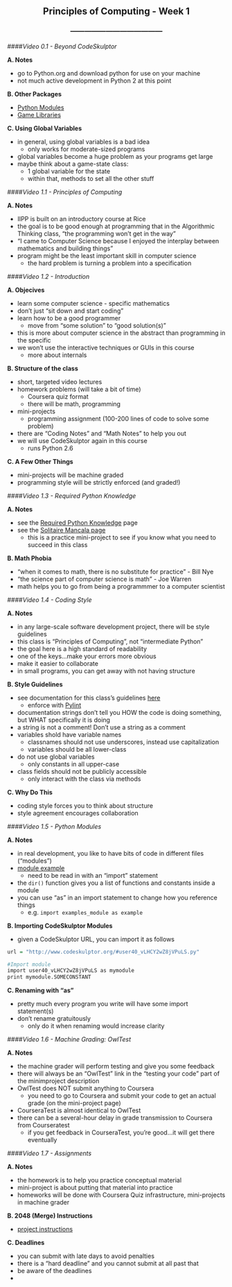 <center> <h2>Principles of Computing - Week 1</h2> </center>
<center> <h3>---------------------------------------</h3> </center>

####*Video 0.1 - Beyond CodeSkulptor*

**A. Notes**

- go to Python.org and download python for use on your machine
- not much active development in Python 2 at this point

**B. Other Packages**

- [Python Modules](https://wiki.python.org/moin/UsefulModules#GUI)
- [Game Libraries](https://wiki.python.org/moin/PythonGameLibraries)

**C. Using Global Variables**

- in general, using global variables is a bad idea
    - only works for moderate-sized programs
- global variables become a huge problem as your programs get large
- maybe think about a game-state class:
    - 1 global variable for the state
    - within that, methods to set all the other stuff

####*Video 1.1 - Principles of Computing*

**A. Notes**

- IIPP is built on an introductory course at Rice
- the goal is to be good enough at programming that in the Algorithmic Thinking class, "the programming won't get in the way"
- "I came to Computer Science because I enjoyed the interplay between mathematics and building things"
- program might be the least important skill in computer science
    - the hard problem is turning a problem into a specification

####*Video 1.2 - Introduction*

**A. Objecives**

- learn some computer science - specific mathematics
- don't just "sit down and start coding"
- learn how to be a good programmer
    - move from "some solution" to "good solution(s)"
- this is more about computer science in the abstract than programming in the specific
- we won't use the interactive techniques or GUIs in this course
    - more about internals

**B. Structure of the class**

- short, targeted video lectures
- homework problems (will take a bit of time)
    - Coursera quiz format
    - there will be math, programming
- mini-projects
    - programming assignment (100-200 lines of code to solve some problem)
- there are "Coding Notes" and "Math Notes" to help you out
- we will use CodeSkulptor again in this course
    - runs Python 2.6
    
**C. A Few Other Things**

- mini-projects will be machine graded
- programming style will be strictly enforced (and graded!)

####*Video 1.3 - Required Python Knowledge*

**A. Notes**

- see the [Required Python Knowledge](https://class.coursera.org/principlescomputing1-004/wiki/view?page=python_knowledge) page
- see the [Solitaire Mancala page](https://class.coursera.org/principlescomputing1-004/wiki/view?page=mancala)
    - this is a practice mini-project to see if you know what you need to succeed in this class

**B. Math Phobia**

- "when it comes to math, there is no substitute for practice" - Bill Nye
- "the science part of computer science is math" - Joe Warren
- math helps you to go from being a programmmer to a computer scientist

####*Video 1.4 - Coding Style*

**A. Notes**

- in any large-scale software development project, there will be style guidelines
- this class is "Principles of Computing", not "intermediate Python"
- the goal here is a high standard of readability
- one of the keys...make your errors more obvious
- make it easier to collaborate
- in small programs, you can get away with not having structure

**B. Style Guidelines**

- see documentation for this class's guidelines [here](https://class.coursera.org/principlescomputing1-004/wiki/view?page=style_guidelines)
    - enforce with [Pylint](http://www.pylint.org/)
- documentation strings don't tell you HOW the code is doing something, but WHAT specifically it is doing
- a string is not a comment! Don't use a string as a comment
- variables shold have variable names
    - classnames should not use underscores, instead use capitalization
    - variables should be all lower-class
- do not use global variables
    - only constants in all upper-case
- class fields should not be publicly accessible
    - only interact with the class via methods

**C. Why Do This**

- coding style forces you to think about structure
- style agreement encourages collaboration

####*Video 1.5 - Python Modules*

**A. Notes**

- in real development, you like to have bits of code in different files ("modules")
- [module example](http://www.codeskulptor.org/#examples_modimport.py)  
    - need to be read in with an "import" statement
- the ```dir()``` function gives you a list of functions and constants inside a module
- you can use "as" in an import statement to change how you reference things
    - e.g. ```import examples_module as example```

**B. Importing CodeSkulptor Modules**

- given a CodeSkulptor URL, you can import it as follows

```r
url = "http://www.codeskulptor.org/#user40_vLHCY2wZ8jVPuLS.py"

#Import module
import user40_vLHCY2wZ8jVPuLS as mymodule
print mymodule.SOMECONSTANT
```

**C. Renaming with "as"**

- pretty much every program you write will have some import statement(s)
- don't rename gratuitously
    - only do it when renaming would increase clarity
    
####*Video 1.6 - Machine Grading: OwlTest*

**A. Notes**

- the machine grader will perform testing and give you some feedback
- there will always be an "OwlTest" link in the "testing your code" part of the minimproject description
- OwlTest does NOT submit anything to Coursera
    - you need to go to Coursera and submit your code to get an actual grade (on the mini-project page)
- CourseraTest is almost identical to OwlTest
- there can be a several-hour delay in grade transmission to Coursera from Courseratest
    - if you get feedback in CourseraTest, you're good...it will get there eventually
    
####*Video 1.7 - Assignments*

**A. Notes**

- the homework is to help you practice conceptual material
- mini-project is about putting that material into practice
- homeworks will be done with Coursera Quiz infrastructure, mini-projects in machine grader

**B. 2048 (Merge) Instructions**

- [project instructions](https://class.coursera.org/principlescomputing1-004/wiki/view?page=2048_(Merge))

**C. Deadlines**

- you can submit with late days to avoid penalties
- there is a "hard deadline" and you cannot submit at all past that
- be aware of the deadlines
- 